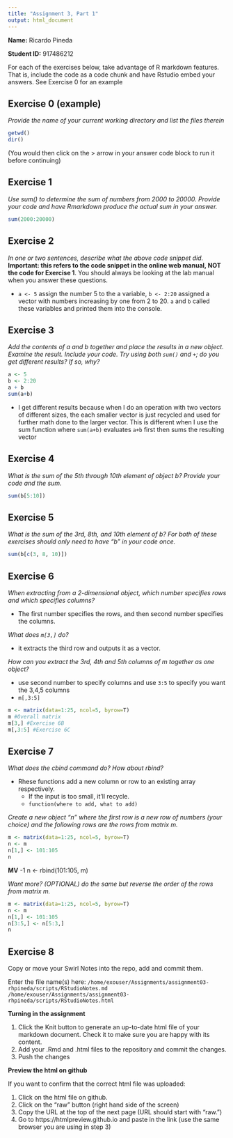 ```yaml
---
title: "Assignment 3, Part 1"
output: html_document
---
```


__Name:__ Ricardo Pineda

__Student ID:__ 917486212

For each of the exercises below, take advantage of R markdown features.  That is, include the code as a code chunk and have Rstudio embed your answers.  See Exercise 0 for an example


## Exercise 0 (example)
_Provide the name of your current working directory and list the files therein_
```r
getwd()
dir()
```

(You would then click on the > arrow in your answer code block to run it before continuing)

## Exercise 1
_Use sum() to determine the sum of numbers from 2000 to 20000.  Provide your code and have Rmarkdown produce the actual sum in your answer._

```r
sum(2000:20000)
```

## Exercise 2
_In one or two sentences, describe what the above code snippet did._ __Important: this refers to the code snippet in the online web manual, NOT the code for Exercise 1__.  You should always be looking at the lab manual when you answer these questions.

- `a <- 5` assign the number 5 to the a variable, `b <- 2:20` assigned a vector with numbers increasing by one from 2 to 20. `a` and `b` called these variables and printed them into the console.

## Exercise 3
_Add the contents of a and b together and place the results in a new object.  Examine the result.  Include your code.  Try using both `sum()` and `+`; do you get different results?  If so, why?_


```r
a <- 5
b <- 2:20
a + b
sum(a+b)
```


-  I get different results because when I do an operation with two vectors of different sizes, the each smaller vector is just recycled and used for further math done to the larger vector. This is different when I use the sum function where `sum(a+b)` evaluates `a+b` first then sums the resulting vector 

## Exercise 4
_What is the sum of the 5th through 10th element of object b?  Provide your code and the sum._


```r
sum(b[5:10])
```

## Exercise 5
_What is the sum of the 3rd, 8th, and 10th element of b?  For both of these exercises should only need to have "b" in your code once._

```r
sum(b[c(3, 8, 10)])
```


## Exercise 6
_When extracting from a 2-dimensional object, which number specifies rows and which specifies columns?_

- The first number specifies the rows, and then second number specifies the columns.


_What does `m[3,]` do?_

- it extracts the third row and outputs it as a vector.

_How can you extract the 3rd, 4th and 5th columns of m together as one object?_

- use second number to specify columns and use `3:5` to specify you want the 3,4,5 columns
- `m[,3:5]`

```r
m <- matrix(data=1:25, ncol=5, byrow=T)
m #Overall matrix
m[3,] #Exercise 6B
m[,3:5] #Exercise 6C
```
## Exercise 7
_What does the cbind command do?  How about rbind?_

- Rhese functions add a new column or row to an existing array respectively. 
  - If the input is too small, it'll recycle. 
  - `function(where to add, what to add)`


_Create a new object "n" where the first row is a new row of numbers (your choice) and the following rows are the rows from matrix m._


```r
m <- matrix(data=1:25, ncol=5, byrow=T)
n <- m
n[1,] <- 101:105
n
```

**MV** -1 n <- rbind(101:105, m)

_Want more? (OPTIONAL) do the same but reverse the order of the rows from matrix m._

```r
m <- matrix(data=1:25, ncol=5, byrow=T)
n <- m
n[1,] <- 101:105
n[3:5,] <- n[5:3,]
n
```



## Exercise 8

Copy or move your Swirl Notes into the repo, add and commit them.

Enter the file name(s) here: 
`/home/exouser/Assignments/assignment03-rhpineda/scripts/RStudioNotes.md`
`/home/exouser/Assignments/assignment03-rhpineda/scripts/RStudioNotes.html`

**Turning in the assignment**

1. Click the Knit button to generate an up-to-date html file of your markdown document.  Check it to make sure you are happy with its content.
2. Add your .Rmd and .html files to the repository and commit the changes.
3. Push the changes

**Preview the html on github**

If you want to confirm that the correct html file was uploaded:

1. Click on the html file on github.
2. Click on the "raw" button (right hand side of the screen)
3. Copy the URL at the top of the next page (URL should start with "raw.")
4. Go to https://htmlpreview.github.io and paste in the link (use the same browser you are using in step 3)


